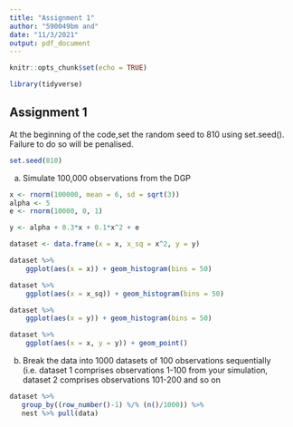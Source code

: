 ```yaml
---
title: "Assignment 1"
author: "590049bm and"
date: "11/3/2021"
output: pdf_document
---
```


```r
knitr::opts_chunk$set(echo = TRUE)

library(tidyverse)
```

## Assignment 1

At the beginning of the code,set the random seed to 810 using set.seed().  Failure to do so will be penalised.

```r
set.seed(810)
```

a. Simulate 100,000 observations from the DGP 

```r
x <- rnorm(100000, mean = 6, sd = sqrt(3))
alpha <- 5
e <- rnorm(10000, 0, 1)

y <- alpha + 0.3*x + 0.1*x^2 + e

dataset <- data.frame(x = x, x_sq = x^2, y = y)
```

```r
dataset %>%
    ggplot(aes(x = x)) + geom_histogram(bins = 50)

dataset %>%
    ggplot(aes(x = x_sq)) + geom_histogram(bins = 50)

dataset %>%
    ggplot(aes(x = y)) + geom_histogram(bins = 50)
```

```r
dataset %>%
    ggplot(aes(x = x, y = y)) + geom_point()
```

b. Break the data into 1000 datasets of 100 observations sequentially (i.e. dataset 1 comprises observations 1-100 from your simulation, dataset 2 comprises observations 101-200 and so on

```r
dataset %>% 
   group_by((row_number()-1) %/% (n()/1000)) %>%
   nest %>% pull(data)

```